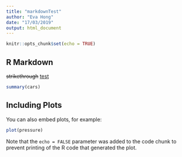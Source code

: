 ```yaml
---
title: "markdownTest"
author: "Eva Hong"
date: "17/03/2019"
output: html_document
---
```


```r
knitr::opts_chunk$set(echo = TRUE)
```

## R Markdown

~~strikethrough~~
[test](www.google.com)
```r
summary(cars)
```

## Including Plots

You can also embed plots, for example:

```r
plot(pressure)
```

Note that the `echo = FALSE` parameter was added to the code chunk to prevent printing of the R code that generated the plot.
